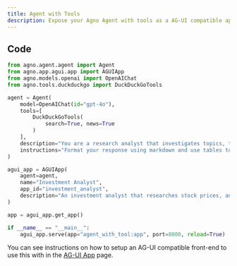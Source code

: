 ```yaml
---
title: Agent with Tools
description: Expose your Agno Agent with tools as a AG-UI compatible app
---
```


## Code

```python cookbook/apps/agui/agent_with_tool.py
from agno.agent.agent import Agent
from agno.app.agui.app import AGUIApp
from agno.models.openai import OpenAIChat
from agno.tools.duckduckgo import DuckDuckGoTools

agent = Agent(
    model=OpenAIChat(id="gpt-4o"),
    tools=[
        DuckDuckGoTools(
            search=True, news=True
        )
    ],
    description="You are a research analyst that investigates topics, trends, and provides comprehensive information.",
    instructions="Format your response using markdown and use tables to display data where possible.",
)

agui_app = AGUIApp(
    agent=agent,
    name="Investment Analyst",
    app_id="investment_analyst",
    description="An investment analyst that researches stock prices, analyst recommendations, and stock fundamentals.",
)

app = agui_app.get_app()

if __name__ == "__main__":
    agui_app.serve(app="agent_with_tool:app", port=8000, reload=True)
```

You can see instructions on how to setup an AG-UI compatible front-end to use this with in the [AG-UI App](/applications/ag-ui/introduction) page.